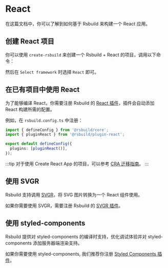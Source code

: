 # React

在这篇文档中，你可以了解到如何基于 Rsbuild 来构建一个 React 应用。

## 创建 React 项目

你可以使用 `create-rsbuild` 来创建一个 Rsbuild + React 的项目，调用以下命令：


<PackageManagerTabs command="create rsbuild@latest" />

然后在 `Select framework` 时选择 `React` 即可。

## 在已有项目中使用 React

为了能够编译 React，你需要注册 Rsbuild 的 [React 插件](/plugins/list/plugin-react)，插件会自动添加 React 构建所需的配置。

例如，在 `rsbuild.config.ts` 中注册：

```ts title="rsbuild.config.ts"
import { defineConfig } from '@rsbuild/core';
import { pluginReact } from '@rsbuild/plugin-react';

export default defineConfig({
  plugins: [pluginReact()],
});
```

:::tip
对于使用 Create React App 的项目，可以参考 [CRA 迁移指南](/guide/migration/cra)。
:::

## 使用 SVGR

Rsbuild 支持调用 [SVGR](https://react-svgr.com/)，将 SVG 图片转换为一个 React 组件使用。

如果你需要使用 SVGR，需要注册 Rsbuild 的 [SVGR 插件](/plugins/list/plugin-svgr)。

## 使用 styled-components

Rsbuild 提供对 styled-components 的编译时支持，优化调试体验并对 styled-components 添加服务器端渲染支持。

如果你需要使用 styled-components, 我们推荐你注册 [Styled Components 插件](/plugins/list/plugin-styled-components)。


<DeployApp />
